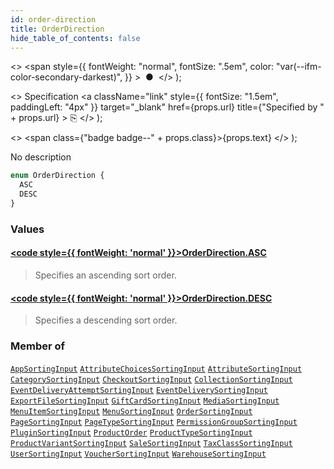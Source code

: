 ```yaml
---
id: order-direction
title: OrderDirection
hide_table_of_contents: false
---
```


  <>
    <span
      style={{
        fontWeight: "normal",
        fontSize: ".5em",
        color: "var(--ifm-color-secondary-darkest)",
      }}
    >
      &nbsp;●&nbsp;
    </span>
  </>
);

  <>
    Specification
    <a
      className="link"
      style={{ fontSize: "1.5em", paddingLeft: "4px" }}
      target="\_blank"
      href={props.url}
      title={"Specified by " + props.url}
    >
      ⎘
    </a>
  </>
);

  <>
    <span class={"badge badge--" + props.class}>{props.text}</span>
  </>
);

No description

```graphql
enum OrderDirection {
  ASC
  DESC
}
```

### Values

#### [<code style={{ fontWeight: 'normal' }}>OrderDirection.<b>ASC</b></code>](#)

> Specifies an ascending sort order.

#### [<code style={{ fontWeight: 'normal' }}>OrderDirection.<b>DESC</b></code>](#)

> Specifies a descending sort order.

### Member of

[`AppSortingInput`](../../../developer/api-reference/inputs/app-sorting-input) <Badge class="secondary" text="input"/><Bullet />[`AttributeChoicesSortingInput`](../../../developer/api-reference/inputs/attribute-choices-sorting-input) <Badge class="secondary" text="input"/><Bullet />[`AttributeSortingInput`](../../../developer/api-reference/inputs/attribute-sorting-input) <Badge class="secondary" text="input"/><Bullet />[`CategorySortingInput`](../../../developer/api-reference/inputs/category-sorting-input) <Badge class="secondary" text="input"/><Bullet />[`CheckoutSortingInput`](../../../developer/api-reference/inputs/checkout-sorting-input) <Badge class="secondary" text="input"/><Bullet />[`CollectionSortingInput`](../../../developer/api-reference/inputs/collection-sorting-input) <Badge class="secondary" text="input"/><Bullet />[`EventDeliveryAttemptSortingInput`](../../../developer/api-reference/inputs/event-delivery-attempt-sorting-input) <Badge class="secondary" text="input"/><Bullet />[`EventDeliverySortingInput`](../../../developer/api-reference/inputs/event-delivery-sorting-input) <Badge class="secondary" text="input"/><Bullet />[`ExportFileSortingInput`](../../../developer/api-reference/inputs/export-file-sorting-input) <Badge class="secondary" text="input"/><Bullet />[`GiftCardSortingInput`](../../../developer/api-reference/inputs/gift-card-sorting-input) <Badge class="secondary" text="input"/><Bullet />[`MediaSortingInput`](../../../developer/api-reference/inputs/media-sorting-input) <Badge class="secondary" text="input"/><Bullet />[`MenuItemSortingInput`](../../../developer/api-reference/inputs/menu-item-sorting-input) <Badge class="secondary" text="input"/><Bullet />[`MenuSortingInput`](../../../developer/api-reference/inputs/menu-sorting-input) <Badge class="secondary" text="input"/><Bullet />[`OrderSortingInput`](../../../developer/api-reference/inputs/order-sorting-input) <Badge class="secondary" text="input"/><Bullet />[`PageSortingInput`](../../../developer/api-reference/inputs/page-sorting-input) <Badge class="secondary" text="input"/><Bullet />[`PageTypeSortingInput`](../../../developer/api-reference/inputs/page-type-sorting-input) <Badge class="secondary" text="input"/><Bullet />[`PermissionGroupSortingInput`](../../../developer/api-reference/inputs/permission-group-sorting-input) <Badge class="secondary" text="input"/><Bullet />[`PluginSortingInput`](../../../developer/api-reference/inputs/plugin-sorting-input) <Badge class="secondary" text="input"/><Bullet />[`ProductOrder`](../../../developer/api-reference/inputs/product-order) <Badge class="secondary" text="input"/><Bullet />[`ProductTypeSortingInput`](../../../developer/api-reference/inputs/product-type-sorting-input) <Badge class="secondary" text="input"/><Bullet />[`ProductVariantSortingInput`](../../../developer/api-reference/inputs/product-variant-sorting-input) <Badge class="secondary" text="input"/><Bullet />[`SaleSortingInput`](../../../developer/api-reference/inputs/sale-sorting-input) <Badge class="secondary" text="input"/><Bullet />[`TaxClassSortingInput`](../../../developer/api-reference/inputs/tax-class-sorting-input) <Badge class="secondary" text="input"/><Bullet />[`UserSortingInput`](../../../developer/api-reference/inputs/user-sorting-input) <Badge class="secondary" text="input"/><Bullet />[`VoucherSortingInput`](../../../developer/api-reference/inputs/voucher-sorting-input) <Badge class="secondary" text="input"/><Bullet />[`WarehouseSortingInput`](../../../developer/api-reference/inputs/warehouse-sorting-input) <Badge class="secondary" text="input"/>
